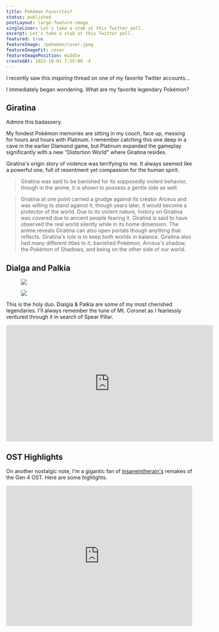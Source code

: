 ```yaml
---
title: Pokémon Favorites?
status: published
postLayout: large-feature-image
singleLiner: Let's take a stab at this Twitter poll.
excerpt: Let's take a stab at this Twitter poll.
featured: true
featureImage: /pokemon/cover.jpeg
featureImageFit: cover
featureImagePosition: middle
createdAt: 2022-10-01 7:55:00 -4
---
```


I recently saw this _inspiring_ thread on one of my favorite Twitter accounts...

<Tweet tweetId="1575206671474753536" alt="Okay, okay. Hear me out." />

I immediately began wondering. What are my favorite legendary Pokémon?

## Giratina

<div className="text-base lg:my-24 lg:scale-110">
	<ImageFigure
		layout="responsive"
		className="p-2 lg:p-24"
		src="/pokemon/giratina.png"
		objectFit="contain"
		alt="Origin Form Giratina"
	/>
</div>

Admire this badassery.

My fondest Pokémon memories are sitting in my couch, face up, messing for hours and hours with Platinum. I remember catching this one deep in a cave in the earlier Diamond game, but Platinum expanded the gameplay significantly with a new "Distortion World" where Giratina resides.

Giratina's origin story of violence was terrifying to me. It always seemed like a powerful one, full of resentment yet compassion for the human spirit.

> Giratina was said to be banished for its supposedly violent behavior, though in the anime, it is shown to possess a gentle side as well.

> Giratina at one point carried a grudge against its creator Arceus and was willing to stand against it, though years later, it would become a protector of the world. Due to its violent nature, history on Giratina was covered due to ancient people fearing it. Giratina is said to have observed the real world silently while in its home dimension. The anime reveals Giratina can also open portals though anything that reflects. Giratina's role is to keep both worlds in balance. Giratina also had many different titles to it; banished Pokémon, Arceus's shadow, the Pokémon of Shadows, and being on the other side of our world.

## Dialga and Palkia

<div className="grid grid-cols-1 gap-8 text-base sm:grid-cols-2 lg:my-12 lg:scale-110">
	<Figure className="aspect-square p-6" alt="Dialga">
		<Image src="/pokemon/dialga.webp" objectFit="contain" />
	</Figure>
    <Figure className="aspect-square p-6" alt="Palkia">
    	<Image src="/pokemon/palkia.png" objectFit="contain" />
    </Figure>

</div>

This is the holy duo. Dialgia & Palkia are some of my most cherished legendaries. I'll always remember the tune of Mt. Coronet as I fearlessly ventured through it in search of Spear Pillar.

<div className="yt-embed my-12">
	<iframe
		width="560"
		height="315"
		src="https://www.youtube.com/embed/zxefJ7-0c54"
		title="YouTube video player"
		allow="accelerometer; autoplay; clipboard-write; encrypted-media; gyroscope; picture-in-picture"
		frameBorder="0"
		allowFullScreen
	></iframe>
</div>

## OST Highlights

On another nostalgic note, I'm a gigantic fan of [insaneintherain's]() remakes of the Gen 4 OST. Here are some highlights.

<iframe
	style={{ borderRadius: 12 }}
	src="https://open.spotify.com/embed/track/6y13bVAcIU7vw2BB2AClfO?utm_source=generator"
	width="100%"
	height="380"
	frameBorder="0"
	allowFullScreen
	allow="autoplay; clipboard-write; encrypted-media; fullscreen; picture-in-picture"
></iframe>
